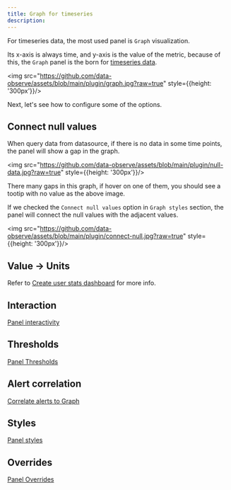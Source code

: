 ```yaml
---
title: Graph for timeseries 
description: 
---
```


For timeseries data, the most used panel is `Graph` visualization.

Its x-axis is always time, and y-axis is the value of the metric, because of this, the `Graph` panel is the born for [timeseries data](/docs/panel-data-transform).


<img src="https://github.com/data-observe/assets/blob/main/plugin/graph.jpg?raw=true" style={{height: '300px'}}/>

Next, let's see how to configure some of the options.

## Connect null values 

When query data from datasource, if there is no data in some time points, the panel will show a gap in the graph.

<img src="https://github.com/data-observe/assets/blob/main/plugin/null-data.jpg?raw=true" style={{height: '300px'}}/>

There many gaps in this graph, if hover on one of them, you should see a tootip with no value as the above image.

If we checked the `Connect null values` option in `Graph styles` section, the panel will connect the null values with the adjacent values.

<img src="https://github.com/data-observe/assets/blob/main/plugin/connect-null.jpg?raw=true" style={{height: '300px'}}/>


## Value -> Units

Refer to [Create user stats dashboard](/docs/tutorial-dashboard#add-units) for more info.

## Interaction 

[Panel interactivity](/docs/panel-interactivity)

## Thresholds 

[Panel Thresholds](/docs/panel-thresholds)

## Alert correlation

[Correlate alerts to Graph](/docs/tutorial-alert#correlate-alerts-to-graph-panel)

## Styles 

[Panel styles](/docs/panel-styles)

## Overrides 

[Panel Overrides](/docs/panel-overrides)